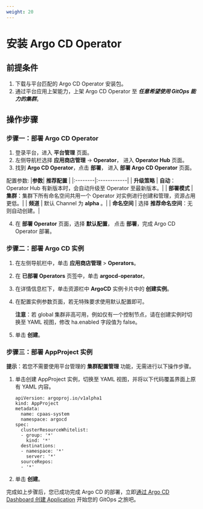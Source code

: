 ```yaml
---
weight: 20
---
```


# 安装 Argo CD Operator

## 前提条件
1. 下载与平台匹配的 Argo CD Operator 安装包。
2. 通过平台应用上架能力，上架 Argo CD Operator 至 ***任意希望使用 GitOps 能力的集群***。

## 操作步骤

### 步骤一：部署 Argo CD Operator
1. 登录平台，进入 **平台管理** 页面。
2. 左侧导航栏选择 **应用商店管理** -> **Operator**， 进入 **Operator Hub** 页面。
3. 找到 **Argo CD Operator**，点击 **部署**， 进入 **部署 Argo CD Operator** 页面。

 配置参数:
    |**参数**| **推荐配置** |
    |:--------|:------------|
    | **升级策略** | **自动**：Operator Hub 有新版本时，会自动升级至 Operator 至最新版本。|
    | **部署模式** | **集群**：集群下所有命名空间共用一个 Operator 对实例进行创建和管理，资源占用更低。|
    | **频道**    | 默认 Channel 为 **alpha** 。|
    | **命名空间** | 选择 **推荐命名空间**：无则自动创建。|

4. 在 **部署 Operator** 页面，选择 **默认配置**， 点击 **部署**，完成 Argo CD Operator 部署。

### 步骤二：部署 Argo CD 实例

1. 在左侧导航栏中，单击 **应用商店管理** > **Operators**。

2. 在 **已部署 Operators** 页签中，单击 **argocd-operator**。

3. 在详情信息栏下，单击资源栏中 **ArgoCD** 实例卡片中的 **创建实例**。

4. 在配置实例参数页面，若无特殊要求使用默认配置即可。

    **注意**：若 global 集群非高可用，例如仅有一个控制节点，请在创建实例时切换至 YAML 视图，修改 ha.enabled 字段值为 false。

5. 单击 **创建**。

### 步骤三：部署 AppProject 实例

**提示**：若您不需要使用平台管理的 **集群配置管理** 功能，无需进行以下操作步骤。

1. 单击创建 AppProject 实例，切换至 YAML 视图，并将以下代码覆盖界面上原有 YAML 内容。

    ```
    apiVersion: argoproj.io/v1alpha1
    kind: AppProject
    metadata:
      name: cpaas-system
      namespace: argocd
    spec:
      clusterResourceWhitelist:
      - group: '*'
        kind: '*'
      destinations:
      - namespace: '*'
        server: '*'
      sourceRepos:
      - '*'
    ```

2. 单击 **创建**。

完成如上步骤后，您已成功完成 Argo CD 的部署，立即[通过 Argo CD Dashboard 创建 Application](../how_to/create_application_by_argocd_dashoard.mdx) 开始您的 GitOps 之旅吧。
